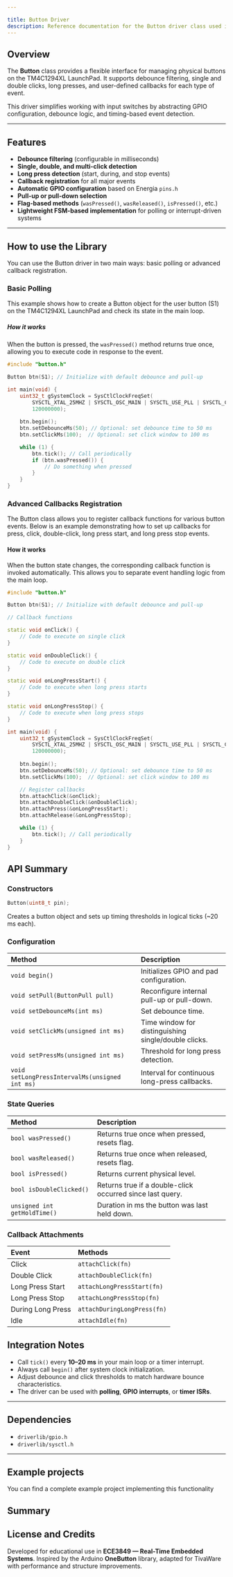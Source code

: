 ```yaml
---

title: Button Driver
description: Reference documentation for the Button driver class used in TM4C1294XL projects.
---
```




## Overview

The **Button** class provides a flexible interface for managing physical buttons on the TM4C1294XL LaunchPad. It supports debounce filtering, single and double clicks, long presses, and user-defined callbacks for each type of event.

This driver simplifies working with input switches by abstracting GPIO configuration, debounce logic, and timing-based event detection.

<Badge text="Compatible with TivaWare" variant="note" /> <Badge text="Supports OneButton-style API" variant="tip" />

---

## Features

* **Debounce filtering** (configurable in milliseconds)
* **Single, double, and multi-click detection**
* **Long press detection** (start, during, and stop events)
* **Callback registration** for all major events
* **Automatic GPIO configuration** based on Energia `pins.h`
* **Pull-up or pull-down selection**
* **Flag-based methods** (`wasPressed()`, `wasReleased()`, `isPressed()`, etc.)
* **Lightweight FSM-based implementation** for polling or interrupt-driven systems

---
## How to use the Library
You can use the Button driver in two main ways: basic polling or advanced callback registration.

### Basic Polling 
This example shows how to create a Button object for the user button (S1) on the TM4C1294XL LaunchPad and check its state in the main loop.
##### How it works
When the button is pressed, the `wasPressed()` method returns true once, allowing you to execute code in response to the event.
```cpp
#include "button.h"

Button btn(S1); // Initialize with default debounce and pull-up

int main(void) {
    uint32_t gSystemClock = SysCtlClockFreqSet(
        SYSCTL_XTAL_25MHZ | SYSCTL_OSC_MAIN | SYSCTL_USE_PLL | SYSCTL_CFG_VCO_480,
        120000000);
    
    btn.begin();
    btn.setDebounceMs(50); // Optional: set debounce time to 50 ms
    btn.setClickMs(100);  // Optional: set click window to 100 ms

    while (1) {
        btn.tick(); // Call periodically
        if (btn.wasPressed()) {
            // Do something when pressed
        }
    }
}
```
### Advanced Callbacks Registration 
The Button class allows you to register callback functions for various button events. Below is an example demonstrating how to set up callbacks for press, click, double-click, long press start, and long press stop events.
#### How it works
When the button state changes, the corresponding callback function is invoked automatically. This allows you to separate event handling logic from the main loop.

```cpp
#include "button.h"

Button btn(S1); // Initialize with default debounce and pull-up

// Callback functions

static void onClick() {
    // Code to execute on single click
}

static void onDoubleClick() {
    // Code to execute on double click
}

static void onLongPressStart() {
    // Code to execute when long press starts
}

static void onLongPressStop() {
    // Code to execute when long press stops
}

int main(void) {
    uint32_t gSystemClock = SysCtlClockFreqSet(
        SYSCTL_XTAL_25MHZ | SYSCTL_OSC_MAIN | SYSCTL_USE_PLL | SYSCTL_CFG_VCO_480,
        120000000);
    
    btn.begin();
    btn.setDebounceMs(50); // Optional: set debounce time to 50 ms
    btn.setClickMs(100);  // Optional: set click window to 100 ms

    // Register callbacks
    btn.attachClick(&onClick);
    btn.attachDoubleClick(&onDoubleClick);
    btn.attachPress(&onLongPressStart);
    btn.attachRelease(&onLongPressStop);

    while (1) {
        btn.tick(); // Call periodically
    }
}
```
## API Summary

### Constructors

```cpp
Button(uint8_t pin);
```

Creates a button object and sets up timing thresholds in logical ticks (~20 ms each).

### Configuration

| Method                                         | Description                                          |
| :--------------------------------------------- | :--------------------------------------------------- |
| `void begin()`                                 | Initializes GPIO and pad configuration.              |
| `void setPull(ButtonPull pull)`                | Reconfigure internal pull-up or pull-down.           |
| `void setDebounceMs(int ms)`                   | Set debounce time.                                   |
| `void setClickMs(unsigned int ms)`             | Time window for distinguishing single/double clicks. |
| `void setPressMs(unsigned int ms)`             | Threshold for long press detection.                  |
| `void setLongPressIntervalMs(unsigned int ms)` | Interval for continuous long-press callbacks.        |

### State Queries

| Method                       | Description                                               |
| :--------------------------- | :-------------------------------------------------------- |
| `bool wasPressed()`          | Returns true once when pressed, resets flag.              |
| `bool wasReleased()`         | Returns true once when released, resets flag.             |
| `bool isPressed()`           | Returns current physical level.                           |
| `bool isDoubleClicked()`     | Returns true if a double-click occurred since last query. |
| `unsigned int getHoldTime()` | Duration in ms the button was last held down.             |

### Callback Attachments

| Event             | Methods                     |
| :---------------- | :-------------------------- |
| Click             | `attachClick(fn)`           |
| Double Click      | `attachDoubleClick(fn)`     |
| Long Press Start  | `attachLongPressStart(fn)`  |
| Long Press Stop   | `attachLongPressStop(fn)`   |
| During Long Press | `attachDuringLongPress(fn)` |
| Idle              | `attachIdle(fn)`            |


## Integration Notes

* Call `tick()` every **10–20 ms** in your main loop or a timer interrupt.
* Always call `begin()` after system clock initialization.
* Adjust debounce and click thresholds to match hardware bounce characteristics.
* The driver can be used with **polling**, **GPIO interrupts**, or **timer ISRs**.
---

## Dependencies

* `driverlib/gpio.h`
* `driverlib/sysctl.h`

---

## Example projects
You can find a complete example project implementing this functionality
<CardGrid>
  <LinkCard href="/reference/example-proyects/buzzerexample/" title="Button with audio feedback" description="Example code for generating tones with PWM on the TM4C1294XL LaunchPad when pressing and releasing buttons." /> 
  <LinkCard href="/reference/example-proyects/blinkexample/" title="Button Blink Machine" description="Example code for blinking an LED in response to button presses." /> 
</CardGrid>
## Summary


## License and Credits

Developed for educational use in **ECE3849 — Real-Time Embedded Systems**. Inspired by the Arduino **OneButton** library, adapted for TivaWare with performance and structure improvements.

<Badge text="Author: Edwin R." variant="note" /> <Badge text="Version 1.0" variant="success" />
